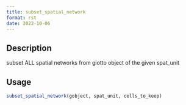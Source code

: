 ```yaml
--- 
title: subset_spatial_network 
format: rst 
date: 2022-10-06 
--- 
```


## Description

subset ALL spatial networks from giotto object of the given
 spat_unit


## Usage

```r
subset_spatial_network(gobject, spat_unit, cells_to_keep)
```


